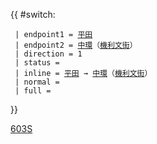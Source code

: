 {{Error|錯誤：此模板已停用。請見[[Template:HK Bus Route Cross Harbour/doc]]。}}{{ #switch: {{{format|}}}
  | endpoint1 = [[平田公共運輸交匯處|平田]]
  | endpoint2 = [[中環]]（[[機利文街]]）
  | direction = 1
  | status = {{HK Bus Status|M}}
  | inline = [[平田公共運輸交匯處|平田]] → [[中環]]（[[機利文街]]）
  | normal =
  | full =
}}<noinclude>[[Category:過海隧道巴士路線模板|603S]]</noinclude>